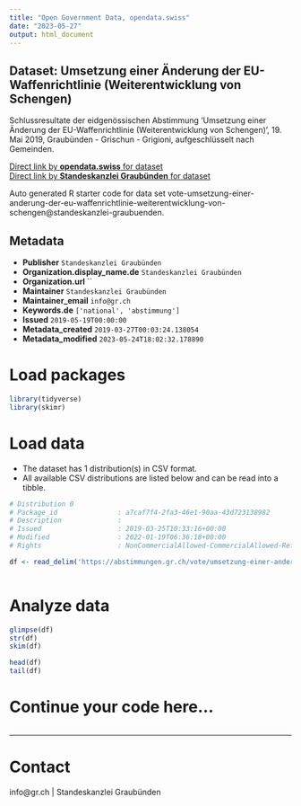 ```yaml
---
title: "Open Government Data, opendata.swiss"
date: "2023-05-27"
output: html_document
---
```


## Dataset: Umsetzung einer Änderung der EU-Waffenrichtlinie (Weiterentwicklung von Schengen)

Schlussresultate der eidgenössischen Abstimmung 'Umsetzung einer Änderung der EU-Waffenrichtlinie (Weiterentwicklung von Schengen)', 19. Mai 2019, Graubünden - Grischun - Grigioni, aufgeschlüsselt nach Gemeinden.

[Direct link by **opendata.swiss** for dataset](https://opendata.swiss/de/dataset/umsetzung-einer-anderung-der-eu-waffenrichtlinie-weiterentwicklung-von-schengen)<br>
[Direct link by **Standeskanzlei Graubünden** for dataset](https://abstimmungen.gr.ch/vote/umsetzung-einer-anderung-der-eu-waffenrichtlinie-weiterentwicklung-von-schengen/data)

Auto generated R starter code for data set vote-umsetzung-einer-anderung-der-eu-waffenrichtlinie-weiterentwicklung-von-schengen@standeskanzlei-graubuenden.

## Metadata

- **Publisher** `Standeskanzlei Graubünden`
- **Organization.display_name.de** `Standeskanzlei Graubünden`
- **Organization.url** ``
- **Maintainer** `Standeskanzlei Graubünden`
- **Maintainer_email** `info@gr.ch`
- **Keywords.de** `['national', 'abstimmung']`
- **Issued** `2019-05-19T00:00:00`
- **Metadata_created** `2019-03-27T00:03:24.138054`
- **Metadata_modified** `2023-05-24T18:02:32.178890`


# Load packages

```r

library(tidyverse)
library(skimr)

```

# Load data

-   The dataset has 1 distribution(s) in CSV format.
-   All available CSV distributions are listed below and can be read into a tibble.

```r

# Distribution 0
# Package_id               : a7caf7f4-2fa3-46e1-90aa-43d723138982
# Description              : 
# Issued                   : 2019-03-25T10:33:16+00:00
# Modified                 : 2022-01-19T06:36:18+00:00
# Rights                   : NonCommercialAllowed-CommercialAllowed-ReferenceRequired

df <- read_delim('https://abstimmungen.gr.ch/vote/umsetzung-einer-anderung-der-eu-waffenrichtlinie-weiterentwicklung-von-schengen/data-csv')



```

# Analyze data

```r

glimpse(df)
str(df)
skim(df)

head(df)
tail(df)

```

# Continue your code here...

```r

```

------------------------------------------------------------------------

# Contact

info@gr.ch | Standeskanzlei Graubünden
